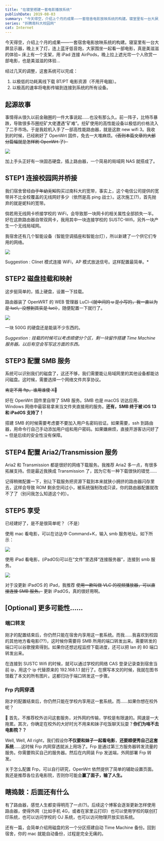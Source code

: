 ```yaml
---
title: "在寝室搭建一套电影播放系统"
publishDate: 2019-08-03
summary: "今天得空，介绍上个月的成果——一套宿舍电影放映系统的构建。寝室里有一台大屏显示器，晚上关了灯，连上蓝牙低音炮，大家围坐一起看一部电影，真是美滋滋的体验~ 床上有一个支架，用iPad连接AirPods，晚上拉上遮光帘一个人欣赏一部电影，也是美滋滋的体验…"
series: "折腾南科大校园网"
cat: Internet
---
```


今天得空，介绍上个月的成果——一套宿舍电影放映系统的构建。寝室里有一台大屏显示器，晚上关了灯，连上蓝牙低音炮，大家围坐一起看一部电影，真是美滋滋的体验~ 床上有一个支架，用 iPad 连接 AirPods，晚上拉上遮光帘一个人欣赏一部电影，也是美滋滋的体验…

经过几天的调整，这套系统可以完成：

1. 以极低的功耗离线下载 BT/PT 电影资源（不用开电脑）。
2. 以极高的速率将电影传输到连接到系统的所有设备。

## 起源故事

事情得从很久以前金融圈的一件大事说起……也没有那么久。前一阵子，比特币暴跌，导致很多币圈挖矿大佬遭遇“矿难”。挖矿使用的高性能设备以极低的价格流入了二手市场。于是我趁机入手了一部高性能路由器，就是这款 new wifi 3。我收到的时候，已经刷好了 OpenWrt 固件，免去一大堆麻烦。~~（否则本篇文章的大部分篇幅就是怎样刷 OpenWrt 了）~~

![](images/006tNc79gy1g4rjis7zu8j3064064t8k.jpg)

加上手头正好有一块固态硬盘，插上路由器，一个简易的局域网 NAS 就搭成了。

## STEP1 连接校园网并桥接

我们宿舍曾经~~由于年幼无知~~购买过南科大的宽带，事实上，这个电信公司提供的宽带并不比全校覆盖的无线网好多少（依然是高 ping 战士）。这次施工(?)，首先抛弃的就是妮科的宽带。

倘若用无线网卡桥接学校的 WiFi，会导致那一块网卡的相关属性全部损失一半。好在这款路由器自带双网卡，我用其中一块连接学校的 SUSTC-Wifi，另外一块产生一个无线局域网。

我宿舍还有几个智能设备（智能空调插座和智能台灯），所以新建了一个供它们专用的网络。

![](images/006tNc79gy1g4rk8ga3u8j31sa0qowin.jpg)

Suggestion : Clinet 模式连接 WiFi，AP 模式放送信号。这样配置最简单。\*

## STEP2 磁盘挂载和映射

这步挺简单的，插上硬盘，设置一下挂载。

路由器装了 OpenWRT 的 WEB 管理器 LuCI~~（就中间的 u 是小写的，我一直以为是 lucl，没想到其实是 luci）~~，随便配置一下就行了。

![](images/006tNc79gy1g4rk9pn97jj31qe0jan0v.jpg)

一块 500G 的硬盘还是能装不少东西的。

_Suggestion : 挂载的时候可以考虑顺便分个区，剩一块留作搭建 Time Machine 服务器。以后有空会写写这方面的东西。_

## STEP3 配置 SMB 服务

系统可以识别我们的磁盘了，这还不够，我们需要能让局域网里的其他设备都能访问磁盘。这时候，需要选择一个网络文件共享协议。

~~肯定不用 ftp，谁用谁傻 X🤬~~

好在 OpenWrt 固件里自带了 SMB 服务。SMB 也是 macOS 访达应用、Windows 网络中最容易拿来当文件夹直接用的服务。**还有，SMB 终于被 iOS 13 和 iPadOS 支持了！**

搭建 SMB 的时候需要考虑要不要加入用户名密码验证。如果需要，ssh 到路由器，用命令行自己手动添加用户组和用户密码。如果嫌麻烦，直接开游客访问好了~ 但是后续的安全性没有保障。

## STEP4 配置 Aria2/Transmission 服务

Aria2 和 Transmission 都是很好的网络下载服务。我推荐 Aria2 多一点，有很多拓展支持。但是最近我换成 Transmission 了，因为它有一种下载很快的错觉……

记得稍微配置一下，别让下载服务把资源下载到本来就狭小拥挤的路由器闪存里去，这样会导致 ROM 剩余空间过小，被系统强制改成只读，你的路由器配置就改不了了（别问我怎么知道这个的）。

## STEP5 享受

已经建好了，是不是很简单呢？（不是）

使用 mac 看电影，可以在访达中 Command+K，输入 smb 服务地址。如下所示：

![](images/006tNc79gy1g4rizoya7zj31at0u04qp.jpg)

使用 iPad 看电影，(iPadOS)可以在“文件”里选择“连接服务器”，连接到 smb 服务。

![](images/006tNc79gy1g4rks0da0lj316o0d9dho.jpg)

对于没更新 iPadOS 的 iPad，我推荐 ~~使用一款叫做 VLC 的视频播放器，可以直接连接 SMB 服务。~~ 更新 iPadOS，真的很好用啊。

## [Optional] 更多可能性……

### 端口转发

刚才的配置结束后，你仍然只能在宿舍内享用这一套系统。而我……我喜欢到校园的其他地方看电影(??)，这时候你需要将 SMB 所用的端口转发出来。需要转发的端口可以谷歌搜索得到。如果你还想远程监控下载进度，还可以把 lan 的 80 端口转发出来。

在连接到 SUSTC Wifi 的时候，就可以通过学校的网络 CAS 登录记录查到宿舍当前 ip，用这个 ip 代替原来的 192.168.1.1 就行了。在撰写本文的时候，我就在图书馆截了本文的所有图片。这都归功于端口转发这一步骤。

### Frp 内网穿透

刚才的配置结束后，你仍然只能在学校内享用这一套系统。而……如果你想在校外呢？

🌚 首先，不推荐校外访问这套服务，对外网的传输，学校是有限速的。网速是一大拖累。其次，你确定在校外的大好时光不用来和妹子吃饭聊天玩耍？**你们为啥不去电影院？？**

Well, Well, All right，我们假设你**不仅要和妹子一起看电影**，**还要顺便秀自己这套系统**……这时候 Frp 内网穿透就派上用场了。Frp 是通过第三方服务器转发流量的服务。你需要购买自己的服务器。然后在内网装 Frp 发送端，外网部署 Frp 转发。

关于怎么配置 Frp，可以自行研究，OpenWrt 依然提供了简单的辅助设置页面。我还是推荐各位去电影院，否则你可能会**赢了面子，输了人生。**

## 瞎捣鼓：后面还有什么

有了路由器，感觉人生都变得明亮了一点(?)。后续这个博客会逐渐更新怎样使用路由器，使得外网（比如手机 4G，或者在家里云打印）也可以使用学校的联创打印系统，也可以访问学校的 OJ 系统，也可以访问物理开放实验系统。

还有一篇，会简单介绍用磁盘的另一个分区搭建自动 Time Machine 备份。回到宿舍，你的 mac 就能自动备份，过程是完全无痛的。
